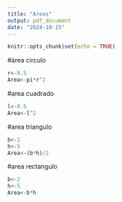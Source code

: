 ```yaml
---
title: "Areas"
output: pdf_document
date: "2024-10-15"
---
```


```r
knitr::opts_chunk$set(echo = TRUE)
```

#área circulo

```r
r<-0.5
Area<-pi*r^2
```

#area cuadrado

```r
l<-0.5
Area<-l^2
```


#area triangulo

```r
b<-2
h<-5
Area<-(b*h)/2
```


#area rectangulo

```r
b<-2
h<-5
Area<-b*h
```
